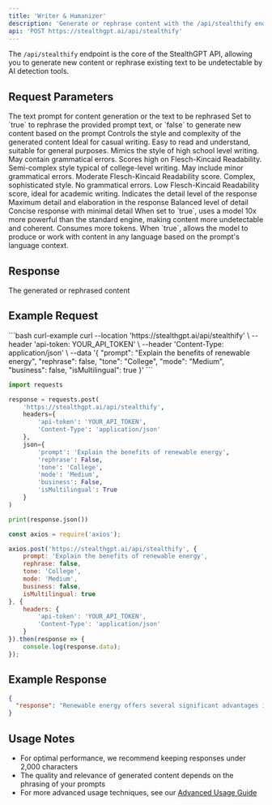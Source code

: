 ```yaml
---
title: 'Writer & Humanizer'
description: 'Generate or rephrase content with the /api/stealthify endpoint'
api: 'POST https://stealthgpt.ai/api/stealthify'
---
```


The `/api/stealthify` endpoint is the core of the StealthGPT API, allowing you to generate new content or rephrase existing text to be undetectable by AI detection tools.

## Request Parameters

<ParamField body="prompt" type="string" required>
  The text prompt for content generation or the text to be rephrased
</ParamField>

<ParamField body="rephrase" type="boolean" required>
  Set to `true` to rephrase the provided prompt text, or `false` to generate new content based on the prompt
</ParamField>

<ParamField body="tone" type="string">
  Controls the style and complexity of the generated content
  
  <Expandable title="Available tone options">
    <ResponseField>
      <ResponseField name="Standard" type="default">
        Ideal for casual writing. Easy to read and understand, suitable for general purposes.
      </ResponseField>
      <ResponseField name="HighSchool">
        Mimics the style of high school level writing. May contain grammatical errors. Scores high on Flesch-Kincaid Readability.
      </ResponseField>
      <ResponseField name="College">
        Semi-complex style typical of college-level writing. May include minor grammatical errors. Moderate Flesch-Kincaid Readability score.
      </ResponseField>
      <ResponseField name="PhD">
        Complex, sophisticated style. No grammatical errors. Low Flesch-Kincaid Readability score, ideal for academic writing.
      </ResponseField>
    </ResponseField>
  </Expandable>
</ParamField>

<ParamField body="mode" type="string">
  Indicates the detail level of the response
  
  <Expandable title="Available mode options">
    <ResponseField>
      <ResponseField name="High">
        Maximum detail and elaboration in the response
      </ResponseField>
      <ResponseField name="Medium">
        Balanced level of detail
      </ResponseField>
      <ResponseField name="Low">
        Concise response with minimal detail
      </ResponseField>
    </ResponseField>
  </Expandable>
</ParamField>

<ParamField body="business" type="boolean" default="false">
  When set to `true`, uses a model 10x more powerful than the standard engine, making content more undetectable and coherent. Consumes more tokens.
</ParamField>

<ParamField body="isMultilingual" type="boolean" default="true">
  When `true`, allows the model to produce or work with content in any language based on the prompt's language context.
</ParamField>

## Response

<ResponseField name="response" type="string">
  The generated or rephrased content
</ResponseField>

## Example Request

<CodeGroup>
  ```bash curl-example
  curl --location 'https://stealthgpt.ai/api/stealthify' \
      --header 'api-token: YOUR_API_TOKEN' \
      --header 'Content-Type: application/json' \
      --data '{
          "prompt": "Explain the benefits of renewable energy",
          "rephrase": false,
          "tone": "College",
          "mode": "Medium",
          "business": false,
          "isMultilingual": true
      }'
  ```

  ```python python-example
  import requests
  
  response = requests.post(
      'https://stealthgpt.ai/api/stealthify',
      headers={
          'api-token': 'YOUR_API_TOKEN',
          'Content-Type': 'application/json'
      },
      json={
          'prompt': 'Explain the benefits of renewable energy',
          'rephrase': False,
          'tone': 'College',
          'mode': 'Medium',
          'business': False,
          'isMultilingual': True
      }
  )
  
  print(response.json())
  ```

  ```javascript nodejs-example
  const axios = require('axios');
  
  axios.post('https://stealthgpt.ai/api/stealthify', {
      prompt: 'Explain the benefits of renewable energy',
      rephrase: false,
      tone: 'College',
      mode: 'Medium',
      business: false,
      isMultilingual: true
  }, {
      headers: {
          'api-token': 'YOUR_API_TOKEN',
          'Content-Type': 'application/json'
      }
  }).then(response => {
      console.log(response.data);
  });
  ```
</CodeGroup>

## Example Response

```json
{
  "response": "Renewable energy offers several significant advantages in our modern world. Students and researchers point to multiple benefits like reduced carbon emissions, which helps fight climate change. These energy sources, including solar and wind power, represent inexhaustible resources unlike finite fossil fuels. Many communities find economic advantages through job creation in the growing renewable sector. Additionally, these technologies typically require less maintenance after installation and reduce dependency on foreign energy imports. Advancements continue making these options more cost-competitive, with prices dropping significantly over recent years. While challenges exist in implementation, the long-term benefits to environmental health, economic stability, and energy independence make renewable energy sources increasingly attractive options for our global energy needs."
}
```

## Usage Notes

- For optimal performance, we recommend keeping responses under 2,000 characters
- The quality and relevance of generated content depends on the phrasing of your prompts
- For more advanced usage techniques, see our [Advanced Usage Guide](/api-reference/advanced-usage) 